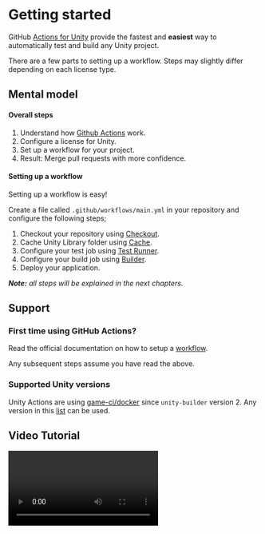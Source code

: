 
# Getting started

GitHub [Actions for Unity](https://github.com/game-ci/unity-actions) provide the fastest and
**easiest** way to automatically test and build any Unity project.

There are a few parts to setting up a workflow. Steps may slightly differ depending on each license
type.

## Mental model

#### Overall steps

1. Understand how [Github Actions](https://docs.github.com/en/actions) work.
2. Configure a license for Unity.
3. Set up a workflow for your project.
4. Result: Merge pull requests with more confidence.

#### Setting up a workflow

Setting up a workflow is easy!

Create a file called `.github/workflows/main.yml` in your repository and configure the following
steps;

1. Checkout your repository using [Checkout](https://github.com/marketplace/actions/checkout).
2. Cache Unity Library folder using [Cache](https://github.com/marketplace/actions/cache).
3. Configure your test job using
   [Test Runner](https://github.com/marketplace/actions/unity-test-runner).
4. Configure your build job using [Builder](https://github.com/marketplace/actions/unity-builder).
5. Deploy your application.

_**Note:** all steps will be explained in the next chapters._

## Support

### First time using GitHub Actions?

Read the official documentation on how to setup a
[workflow](https://help.github.com/en/actions/automating-your-workflow-with-github-actions/configuring-a-workflow).

Any subsequent steps assume you have read the above.

### Supported Unity versions

Unity Actions are using [game-ci/docker](https://github.com/game-ci/docker/) since `unity-builder`
version 2. Any version in this [list](/docs/docker/versions) can be used.

## Video Tutorial

<Video url="https://www.youtube-nocookie.com/embed/M2BZr02uai0" />

## Workflow examples

Below are workflow examples displaying various levels of complexity.

It is **recommended** to start from the
[Simple Example](/docs/github/getting-started#simple-example) and work your way down the page.

### Simple example

This example tests your project then builds it for a single target (WebGL in this case).

This example assumes that your Unity project is in the root of your repository.

```yaml
name: Actions 😎

on: [push, pull_request]

jobs:
  build:
    name: Build my project ✨
    runs-on: ubuntu-latest
    steps:
      # Checkout
      - name: Checkout repository
        uses: actions/checkout@v2
        with:
          lfs: true

      # Cache
      - uses: actions/cache@v2
        with:
          path: Library
          key: Library-${{ hashFiles('Assets/**', 'Packages/**', 'ProjectSettings/**') }}
          restore-keys: |
            Library-

      # Test
      - name: Run tests
        uses: game-ci/unity-test-runner@v2
        env:
          UNITY_LICENSE: ${{ secrets.UNITY_LICENSE }}
        with:
          githubToken: ${{ secrets.GITHUB_TOKEN }}

      # Build
      - name: Build project
        uses: game-ci/unity-builder@v2
        env:
          UNITY_LICENSE: ${{ secrets.UNITY_LICENSE }}
          UNITY_EMAIL: ${{ secrets.UNITY_EMAIL }}
          UNITY_PASSWORD: ${{ secrets.UNITY_PASSWORD }}
        with:
          targetPlatform: WebGL

      # Output
      - uses: actions/upload-artifact@v2
        with:
          name: Build
          path: build
```

### Simple example with Git LFS

If you are using GitHub's git-lfs hosting service to store your large binary assets, you will want
to cache them to avoid consuming massive amounts of bandwidth. The extra steps in this example try
to restore your git-lfs assets from a cache before doing a git lfs pull.

```yaml
name: Actions 😎

on: [push, pull_request]

jobs:
  build:
    name: Build my project ✨
    runs-on: ubuntu-latest
    steps:
      # Checkout (without LFS)
      - name: Checkout repository
        uses: actions/checkout@v2

      # Git LFS
      - name: Create LFS file list
        run: git lfs ls-files -l | cut -d' ' -f1 | sort > .lfs-assets-id

      - name: Restore LFS cache
        uses: actions/cache@v2
        id: lfs-cache
        with:
          path: .git/lfs
          key: ${{ runner.os }}-lfs-${{ hashFiles('.lfs-assets-id') }}

      - name: Git LFS Pull
        run: |
          git lfs pull
          git add .
          git reset --hard

      # Cache
      - uses: actions/cache@v2
        with:
          path: Library
          key: Library-${{ hashFiles('Assets/**', 'Packages/**', 'ProjectSettings/**') }}
          restore-keys: |
            Library-

      # Test
      - name: Run tests
        uses: game-ci/unity-test-runner@v2
        env:
          UNITY_LICENSE: ${{ secrets.UNITY_LICENSE }}
        with:
          githubToken: ${{ secrets.GITHUB_TOKEN }}

      # Build
      - name: Build project
        uses: game-ci/unity-builder@v2
        env:
          UNITY_LICENSE: ${{ secrets.UNITY_LICENSE }}
          UNITY_EMAIL: ${{ secrets.UNITY_EMAIL }}
          UNITY_PASSWORD: ${{ secrets.UNITY_PASSWORD }}
        with:
          targetPlatform: WebGL

      # Output
      - uses: actions/upload-artifact@v2
        with:
          name: Build
          path: build
```

### Advanced IL2CPP example

This example leverages the powerful Github Actions construct called a
[matrix](https://docs.github.com/en/actions/using-workflows/workflow-syntax-for-github-actions#jobsjob_idstrategy)
to test and build for multiple versions of Unity and several target platforms in parallel.

IL2CPP builds require the base operating system to match the build target.

Below is an example to build for all supported platforms with the IL2CPP scripting backend enabled
in the project settings.

> **Note: Tests are currently only compatible on Linux hosts.**

```yaml
name: Actions 😎

on: [push, pull_request]

jobs:
  buildAndTestForLinuxBasedPlatforms:
    name: Build for ${{ matrix.targetPlatform }}
    runs-on: ubuntu-latest
    strategy:
      fail-fast: false
      matrix:
        projectPath:
          - test-project
        unityVersion:
          - 2019.4.1f1
          - 2020.2.1f1
        targetPlatform:
          - StandaloneLinux64 # Build a Linux 64-bit standalone.
          - iOS # Build an iOS player.
          - Android # Build an Android player.
          - WebGL # WebGL.
    steps:
      - uses: actions/checkout@v2
        with:
          fetch-depth: 0
          lfs: true
      - uses: actions/cache@v2
        with:
          path: ${{ matrix.projectPath }}/Library
          key:
            Library-${{ matrix.projectPath }}-${{ matrix.targetPlatform }}-${{
            hashFiles(matrix.projectPath) }}
          restore-keys: |
            Library-${{ matrix.projectPath }}-${{ matrix.targetPlatform }}-
            Library-${{ matrix.projectPath }}-
            Library-
      - uses: game-ci/unity-test-runner@v2
        id: testRunner
        env:
          UNITY_LICENSE: ${{ secrets.UNITY_LICENSE }}
        with:
          projectPath: ${{ matrix.projectPath }}
          unityVersion: ${{ matrix.unityVersion }}
          githubToken: ${{ secrets.GITHUB_TOKEN }}
      - uses: actions/upload-artifact@v2
        if: always()
        with:
          name: Test results (all modes)
          path: ${{ steps.testRunner.outputs.artifactsPath }}
      - uses: game-ci/unity-builder@v2
        env:
          UNITY_LICENSE: ${{ secrets.UNITY_LICENSE }}
          UNITY_EMAIL: ${{ secrets.UNITY_EMAIL }}
          UNITY_PASSWORD: ${{ secrets.UNITY_PASSWORD }}
        with:
          projectPath: ${{ matrix.projectPath }}
          unityVersion: ${{ matrix.unityVersion }}
          targetPlatform: ${{ matrix.targetPlatform }}
          customParameters: '-myParameter myValue -myBoolean -ThirdParameter andItsValue'
      - uses: actions/upload-artifact@v2
        with:
          name: Build
          path: build

  buildForWindowsBasedPlatforms:
    name: Build for ${{ matrix.targetPlatform }}
    runs-on: windows-2019
    strategy:
      fail-fast: false
      matrix:
        projectPath:
          - test-project
        unityVersion:
          - 2019.4.1f1
          - 2020.2.1f1
        targetPlatform:
          - StandaloneWindows # Build a Windows 32-bit standalone.
          - StandaloneWindows64 # Build a Windows 64-bit standalone.
          - tvOS # Build an AppleTV player.
          - WSAPlayer # Build a UWP App.

    steps:
      - uses: actions/checkout@v2
        with:
          fetch-depth: 0
          lfs: true
      - uses: actions/cache@v2
        with:
          path: ${{ matrix.projectPath }}/Library
          key:
            Library-${{ matrix.projectPath }}-${{ matrix.targetPlatform }}-${{
            hashFiles(matrix.projectPath) }}
          restore-keys: |
            Library-${{ matrix.projectPath }}-${{ matrix.targetPlatform }}-
            Library-${{ matrix.projectPath }}-
            Library-
      - uses: game-ci/unity-builder@v2
        env:
          UNITY_LICENSE: ${{ secrets.UNITY_LICENSE }}
          UNITY_EMAIL: ${{ secrets.UNITY_EMAIL }}
          UNITY_PASSWORD: ${{ secrets.UNITY_PASSWORD }}
        with:
          projectPath: ${{ matrix.projectPath }}
          unityVersion: ${{ matrix.unityVersion }}
          targetPlatform: ${{ matrix.targetPlatform }}
          customParameters: '-myParameter myValue -myBoolean -ThirdParameter andItsValue'
      - uses: actions/upload-artifact@v2
        with:
          name: Build
          path: build

  buildForMacOSBasedPlatforms:
    name: Build for ${{ matrix.targetPlatform }}
    runs-on: macos-latest
    strategy:
      fail-fast: false
      matrix:
        projectPath:
          - test-project
        unityVersion:
          - 2019.4.1f1
          - 2020.2.1f1
        targetPlatform:
          - StandaloneOSX # Build a macOS standalone.

    steps:
      - uses: actions/checkout@v2
        with:
          fetch-depth: 0
          lfs: true

      - uses: actions/cache@v2
        with:
          path: ${{ matrix.projectPath }}/Library
          key:
            Library-${{ matrix.projectPath }}-${{ matrix.targetPlatform }}-${{
            hashFiles(matrix.projectPath) }}
          restore-keys: |
            Library-${{ matrix.projectPath }}-${{ matrix.targetPlatform }}-
            Library-${{ matrix.projectPath }}-
            Library-

      - uses: game-ci/unity-builder@v2
        env:
          UNITY_LICENSE: ${{ secrets.UNITY_LICENSE }}
          UNITY_EMAIL: ${{ secrets.UNITY_EMAIL }}
          UNITY_PASSWORD: ${{ secrets.UNITY_PASSWORD }}
        with:
          projectPath: ${{ matrix.projectPath }}
          unityVersion: ${{ matrix.unityVersion }}
          targetPlatform: ${{ matrix.targetPlatform }}
          customParameters: '-myParameter myValue -myBoolean -ThirdParameter andItsValue'

      - uses: actions/upload-artifact@v2
        with:
          name: Build
          path: build
```
